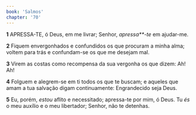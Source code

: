 ```yaml
---
book: 'Salmos'
chapter: '70'
---
```


**1** APRESSA-TE, ó Deus, em me livrar; Senhor, _apressa\*\*-te_ em ajudar-me.

**2** Fiquem envergonhados e confundidos os que procuram a minha alma; voltem para trás e confundam-se os que me desejam mal.

**3** Virem as costas como recompensa da sua vergonha os que dizem: Ah! Ah!

**4** Folguem e alegrem-se em ti todos os que te buscam; e aqueles que amam a tua salvação digam continuamente: Engrandecido seja Deus.

**5** Eu, porém, _estou_ aflito e necessitado; apressa-te por mim, ó Deus. Tu _és_ o meu auxílio e o meu libertador; Senhor, não te detenhas.
